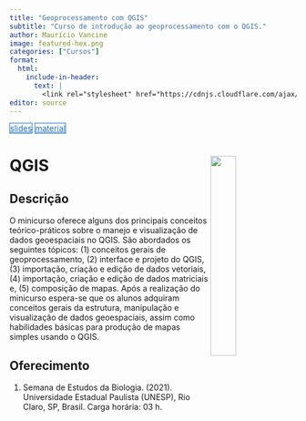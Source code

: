 ```yaml
---
title: "Geoprocessamento com QGIS"
subtitle: "Curso de introdução ao geoprocessamento com o QGIS."
author: Maurício Vancine
image: featured-hex.png
categories: ["Cursos"]
format:
  html:
    include-in-header: 
      text: |
        <link rel="stylesheet" href="https://cdnjs.cloudflare.com/ajax/libs/font-awesome/6.5.0/css/all.min.css">
editor: source
---
```


<div class="mt-4 d-flex flex-row flex-wrap gap-1 justify-content-left justify-content-sm-start" role="group" aria-label="Links">
  <a href="https://mauriciovancine.github.io/workshop-qgis/01_slides/slides.html" class="btn btn-custom text-capitalize" target="_blank"><i class="fas fa-image me-1"></i>slides</a>
  <a href="https://github.com/mauriciovancine/workshop-qgis" class="btn btn-custom text-capitalize" target="_blank"><i class="fab fa-github me-1"></i>material</a>
</div>

<style>
  .btn-custom {
    background-color: white;
    border: 1px solid #1c6cbe; /* Borda azul */
    color: #1c6cbe; /* Texto azul */
    transition: background-color 0.3s, color 0.3s;
  }
  .btn-custom:hover {
    background-color: #1c6cbe; /* Cor de fundo azul ao passar o mouse */
    color: white; /* Texto branco */
  }
</style>

# **QGIS** <img src="featured-hex.png" align="right" width="30%" min-width="120px"/>

## Descrição

O minicurso oferece alguns dos principais conceitos teórico-práticos sobre o manejo e visualização de dados geoespaciais no QGIS. São abordados os seguintes tópicos: (1) conceitos gerais de geoprocessamento, (2) interface e projeto do QGIS, (3) importação, criação e edição de dados vetoriais, (4) importação, criação e edição de dados matriciais e, (5) composição de mapas. Após a realização do minicurso espera-se que os alunos adquiram conceitos gerais da estrutura, manipulação e visualização de dados geoespaciais, assim como habilidades básicas para produção de mapas simples usando o QGIS.

## Oferecimento

1. Semana de Estudos da Biologia. (2021). Universidade Estadual Paulista (UNESP), Rio Claro, SP, Brasil. Carga horária: 03 h.

